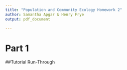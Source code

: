 ```yaml
---
title: "Population and Community Ecology Homework 2"
author: Samantha Apgar & Henry Frye
output: pdf_document

---
```


# Part 1

##Tutorial Run-Through



